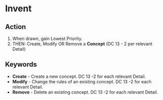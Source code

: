 
# Invent

## Action

1.  When drawn, gain Lowest Priority.
1.  THEN: Create, Modify OR Remove a **Concept** (DC 13 - 2 per relevant <InlineDefine capitalize term='active'/> Detail)

## Keywords

-   **Create** - Create a new concept. DC 13 -2 for each relevant <InlineDefine capitalize term='active'/> Detail.
-   **Modify** - Change the rules of an existing concept. DC 13 -2 for each relevant <InlineDefine capitalize term='active'/> Detail.
-   **Remove** - Delete an existing concept. DC 13 -2 for each relevant <InlineDefine capitalize term='active'/> Detail.
